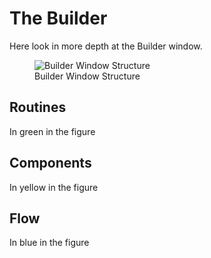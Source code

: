 # The Builder

Here look in more depth at the Builder window.

![Builder Window Structure](img/python_sUOQKDBtET.png){#fig-buildermain}

## Routines

In green in the figure

## Components

In yellow in the figure

## Flow

In blue in the figure
